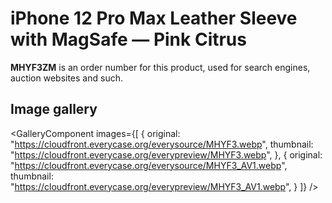 
# iPhone 12 Pro Max Leather Sleeve with MagSafe — Pink Citrus

<Callout type='info' emoji='👉🏻'>**MHYF3ZM** is an order number for this product, used for search engines, auction websites and such.</Callout>

## Image gallery

<GalleryComponent
    images={[
      {
        original: "https://cloudfront.everycase.org/everysource/MHYF3.webp",
        thumbnail: "https://cloudfront.everycase.org/everypreview/MHYF3.webp",
      },
      {
        original: "https://cloudfront.everycase.org/everysource/MHYF3_AV1.webp",
        thumbnail: "https://cloudfront.everycase.org/everypreview/MHYF3_AV1.webp",
      }
    ]}
  />
